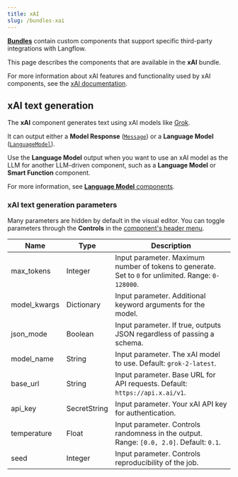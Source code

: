 ```yaml
---
title: xAI
slug: /bundles-xai
---
```



<Icon name="Blocks" aria-hidden="true" /> [**Bundles**](/components-bundle-components) contain custom components that support specific third-party integrations with Langflow.

This page describes the components that are available in the **xAI** bundle.

For more information about xAI features and functionality used by xAI components, see the [xAI documentation](https://x.ai/).

## xAI text generation

The **xAI** component generates text using xAI models like [Grok](https://x.ai/grok).

It can output either a **Model Response** ([`Message`](/data-types#message)) or a **Language Model** ([`LanguageModel`](/data-types#languagemodel)).

Use the **Language Model** output when you want to use an xAI model as the LLM for another LLM-driven component, such as a **Language Model** or **Smart Function** component.

For more information, see [**Language Model** components](/components-models).

### xAI text generation parameters

Many parameters are hidden by default in the visual editor.
You can toggle parameters through the <Icon name="SlidersHorizontal" aria-hidden="true"/> **Controls** in the [component's header menu](/concepts-components#component-menus).

| Name | Type | Description |
|------|------|-------------|
| max_tokens | Integer | Input parameter. Maximum number of tokens to generate. Set to `0` for unlimited. Range: `0-128000`. |
| model_kwargs | Dictionary | Input parameter. Additional keyword arguments for the model. |
| json_mode | Boolean | Input parameter. If true, outputs JSON regardless of passing a schema. |
| model_name | String | Input parameter. The xAI model to use. Default: `grok-2-latest`. |
| base_url | String | Input parameter. Base URL for API requests. Default: `https://api.x.ai/v1`. |
| api_key | SecretString | Input parameter. Your xAI API key for authentication. |
| temperature | Float | Input parameter. Controls randomness in the output. Range: `[0.0, 2.0]`. Default: `0.1`. |
| seed | Integer | Input parameter. Controls reproducibility of the job. |